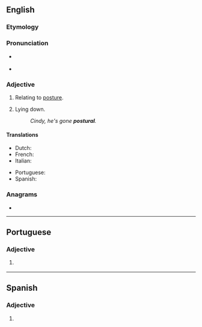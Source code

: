 ==English==

===Etymology===
{{suffix|posture|al|lang=en}}

===Pronunciation===
* {{a|UK}} {{IPA|/ˈpɒstʃəɹəl/|lang=en}}
* {{a|US}} {{IPA|/ˈpɑstʃəɹəl/|lang=en}}

===Adjective===
{{en-adj|-}}

# Relating to [[posture]].
# {{lb|en|medical}} Lying down.
#:''Cindy, he's gone '''postural'''.''

====Translations====
{{trans-top|relating to posture}}
* Dutch: {{t+|nl|houding|alt=houdings-}}
* French: {{t+|fr|postural}}
* Italian: {{t|it|posturale}}
{{trans-mid}}
* Portuguese: {{t|pt|postural}}
* Spanish: {{t|es|postural}}
{{trans-bottom}}

===Anagrams===
* {{anagrams|en|pulsator|sportula}}

----

==Portuguese==

===Adjective===
{{pt-adj|postura|l}}

# {{l|en|postural}} {{gloss|relating to posture}}

----

==Spanish==

===Adjective===
{{es-adj|pl=posturales}}

# {{l|en|postural}}